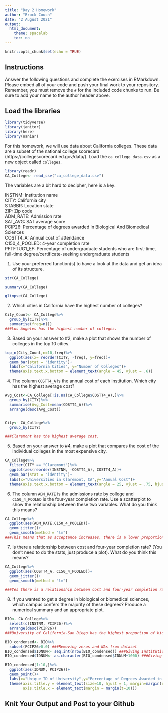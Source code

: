 ```yaml
---
title: "Day 2 Homework"
author: "Brock Couch"
date: "2 August 2021"
output:
  html_document:
    theme: spacelab
    toc: no
---
```


```r
knitr::opts_chunk$set(echo = TRUE)
```

## Instructions
Answer the following questions and complete the exercises in RMarkdown. Please embed all of your code and push your final work to your repository. Remember, you must remove the `#` for the included code chunks to run. Be sure to add your name to the author header above.  

## Load the libraries
```r
library(tidyverse)
library(janitor)
library(here)
library(naniar)
``` 

For this homework, we will use data about California colleges. These data are a subset of the national college scorecard (https://collegescorecard.ed.gov/data/). Load the `ca_college_data.csv` as a new object called `colleges`.
```r
library(readr)
CA_College<- read_csv("ca_college_data.csv")
```

The variables are a bit hard to decipher, here is a key:  

INSTNM: Institution name  
CITY: California city  
STABBR: Location state  
ZIP: Zip code  
ADM_RATE: Admission rate  
SAT_AVG: SAT average score  
PCIP26: Percentage of degrees awarded in Biological And Biomedical Sciences  
COSTT4_A: Annual cost of attendance  
C150_4_POOLED: 4-year completion rate  
PFTFTUG1_EF: Percentage of undergraduate students who are first-time, full-time degree/certificate-seeking undergraduate students  

1. Use your preferred function(s) to have a look at the data and get an idea of its structure. 
```r
str(CA_College)
```

```r
summary(CA_College)
```

```r
glimpse(CA_College)
```

2. Which cities in California have the highest number of colleges?
```r
City_Count<- CA_College%>%
  group_by(CITY)%>%
  summarise(freq=n())
###Los Angeles has the highest number of colleges.
```

3. Based on your answer to #2, make a plot that shows the number of colleges in the top 10 cities.
```r
top_n(City_Count,n=10,freq)%>%
  ggplot(aes(x= reorder(CITY, -freq), y=freq))+
  geom_bar(stat = "identity")+
  labs(x="California Cities", y="Number of Colleges")+
  theme(axis.text.x.bottom = element_text(angle = 45, vjust = .6))
```

4. The column `COSTT4_A` is the annual cost of each institution. Which city has the highest average cost?
```r
Avg_Cost<-CA_College[!is.na(CA_College$COSTT4_A),]%>%
  group_by(CITY)%>%
  summarise(Avg_Cost=mean(COSTT4_A))%>%
  arrange(desc(Avg_Cost))


City<- CA_College%>%
  group_by(CITY)

###Claremont has the highest average cost.
```

5. Based on your answer to #4, make a plot that compares the cost of the individual colleges in the most expensive city.
```r
CA_College%>%
  filter(CITY == "Claremont")%>%
  ggplot(aes(reorder(INSTNM, -COSTT4_A), COSTT4_A))+
  geom_bar(stat = "identity")+
  labs(x="Universities in Claremont, CA",y="Annual Cost")+
  theme(axis.text.x.bottom = element_text(angle = 25, vjust = .75, hjust = .65))
```

6. The column `ADM_RATE` is the admissions rate by college and `C150_4_POOLED` is the four-year completion rate. Use a scatterplot to show the relationship between these two variables. What do you think this means?
```r
CA_College%>%
  ggplot(aes(ADM_RATE,C150_4_POOLED))+
  geom_jitter()+
  geom_smooth(method = "lm")
###This means that as acceptance increases, there is a lower proportion of students who graduate.
```

7. Is there a relationship between cost and four-year completion rate? (You don't need to do the stats, just produce a plot). What do you think this means?
```r
CA_College%>%
  ggplot(aes(COSTT4_A, C150_4_POOLED))+
  geom_jitter()+
  geom_smooth(method = "lm")

###Yes there is a relationship between cost and four-year completion rate.
```

8. If you wanted to get a degree in biological or biomedical sciences, which campus confers the majority of these degrees? Produce a numerical summary and an appropriate plot.
```r
BIO<- CA_College%>%
  select(c(INSTNM, PCIP26))%>%
  arrange(desc(PCIP26))
###University of California-San Diego has the highest proportion of biological or biomedical graduates.

BIO_condensed<- BIO%>%
  subset(PCIP26>0.0) ###Removing zeros and NAs from dataset
BIO_condensed$IDNUM<- seq.int(nrow(BIO_condensed)) ###Giving Institutions unique ids
BIO_condensed$IDNUM<- as.character(BIO_condensed$IDNUM+1000) ###Giving Institutions unique ids

BIO_condensed[1:10,]%>%
  ggplot(aes(IDNUM, PCIP26))+
  geom_point()+
  labs(x="Unique ID of University",y="Percentage of Degrees Awarded in Biological and Biomedical Sciences")+
  theme(axis.title.y = element_text(size=10, hjust = 1, margin=margin(r=10)), 
        axis.title.x = element_text(margin = margin(t=10)))

```


## Knit Your Output and Post to your Github